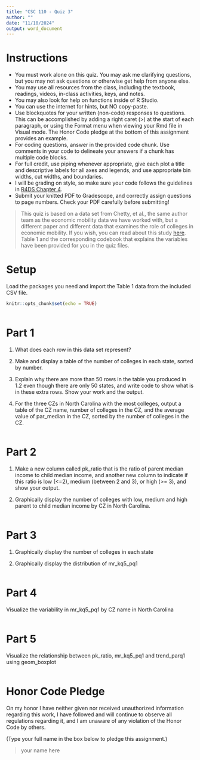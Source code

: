 ```yaml
---
title: "CSC 110 - Quiz 3"
author: ""
date: "11/10/2024"
output: word_document
---
```


# Instructions

-   You must work alone on this quiz. You may ask me clarifying questions, but you may not ask questions or otherwise get help from anyone else.
-   You may use all resources from the class, including the textbook, readings, videos, in-class activities, keys, and notes.
-   You may also look for help on functions inside of R Studio.
-   You can use the internet for hints, but NO copy-paste.
-   Use blockquotes for your written (non-code) responses to questions. This can be accomplished by adding a right caret (\>) at the start of each paragraph, or using the Format menu when viewing your Rmd file in Visual mode. The Honor Code pledge at the bottom of this assignment provides an example.
-   For coding questions, answer in the provided code chunk. Use comments in your code to delineate your answers if a chunk has multiple code blocks.
-   For full credit, use piping whenever appropriate, give each plot a title and descriptive labels for all axes and legends, and use appropriate bin widths, cut widths, and boundaries.
-   I will be grading on style, so make sure your code follows the guidelines in [R4DS Chapter 4](https://r4ds.hadley.nz/workflow-style).
-   Submit your knitted PDF to Gradescope, and correctly assign questions to page numbers. Check your PDF carefully before submitting!

> This quiz is based on a data set from Chetty, et al., the same author team as the economic mobility data we have worked with, but a different paper and different data that examines the role of colleges in economic mobility. If you wish, you can read about this study [here](https://opportunityinsights.org/paper/mobilityreportcards/). Table 1 and the corresponding codebook that explains the variables have been provided for you in the quiz files.

# Setup

Load the packages you need and import the Table 1 data from the included CSV file.

```r
knitr::opts_chunk$set(echo = TRUE)



```

\newpage

# Part 1

1.  What does each row in this data set represent?

2.  Make and display a table of the number of colleges in each state, sorted by number.

3.  Explain why there are more than 50 rows in the table you produced in 1.2 even though there are only 50 states, and write code to show what is in these extra rows. Show your work and the output.

4.  For the three CZs in North Carolina with the most colleges, output a table of the CZ name, number of colleges in the CZ, and the average value of par_median in the CZ, sorted by the number of colleges in the CZ.

```r


```

\newpage

# Part 2

1.  Make a new column called pk_ratio that is the ratio of parent median income to child median income, and another new column to indicate if this ratio is low (\<=2), medium (between 2 and 3), or high (\>= 3), and show your output.

2.  Graphically display the number of colleges with low, medium and high parent to child median income by CZ in North Carolina.

```r

```

\newpage

# Part 3

1.  Graphically display the number of colleges in each state

2.  Graphically display the distribution of mr_kq5_pq1

```r


```

\newpage

# Part 4

Visualize the variability in mr_kq5_pq1 by CZ name in North Carolina

```r

```

\newpage

# Part 5

Visualize the relationship between pk_ratio, mr_kq5_pq1 and trend_parq1 using geom_boxplot

```r

```

\newpage

# Honor Code Pledge

On my honor I have neither given nor received unauthorized information regarding this work, I have followed and will continue to observe all regulations regarding it, and I am unaware of any violation of the Honor Code by others.

(Type your full name in the box below to pledge this assignment.)

> your name here
